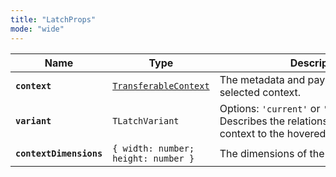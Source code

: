 ```yaml
---
title: "LatchProps"
mode: "wide"
---
```


| Name                    | Type                                                                                  | Description                                                                                                                |
| ----------------------- | ------------------------------------------------------------------------------------- | -------------------------------------------------------------------------------------------------------------------------- |
| **`context`**           | [`TransferableContext`](https://docs.apps.dapplets.org/docs/api/transferable-context) | The metadata and payload of the selected context.                                                                          |
| **`variant`**           | `TLatchVariant`                                                                       | Options: `'current'` or `'parent'` or `'child'`. Describes the relationship of the current context to the hovered context. |
| **`contextDimensions`** | `{ width: number; height: number }`                                                   | The dimensions of the context.[&#xA;](https://docs.apps.dapplets.org/docs/api/injectable-target)                           |